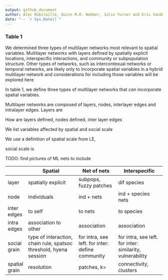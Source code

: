 ```yaml
---
output: github_document
author: Alec Robitaille, Quinn M.R. Webber, Julie Turner and Eric Vander Wal
date: "-- `r Sys.Date()`"
---
```


### Table 1


We determined three types of multilayer networks most relevant to spatial variables. Multilayer networks with layers defined by spatially explicit locations, interspecific interactions, and community or subpopulation structure. 
Other types of networks, such as intercontexual networks or temporal networks, are likely only to incorporate spatial variables in a hybrid multilayer network and considerations for including those variables will be explored here 



In table 1, we define three types of multilayer networks that *can* incorporate spatial variables. 

Multilayer networks are composed of layers, nodes, interlayer edges and intralayer edges. Layers are



How are layers defined, nodes defined, inter layer edges

We list variables affected by spatial and social scale

We use a definition of spatial scale from LE, 

social scale is 

TODO: find pictures of ML nets to include




|               | Spatial                                                           | Net of nets                                      | Interspecific                                              |
|---------------|-------------------------------------------------------------------|--------------------------------------------------|------------------------------------------------------------|
| layer         | spatially explicit                                                | subpops, fuzzy patches                           | dif species                                                |
| node          | individuals                                                       | ind + nets                                       | ind + species nets                                         |
| inter edges   | to self                                                           | to nets                                          | to species                                                 |
| intra edges   | association to other                                              | association                                      | association                                                |
| social grain  | type of interaction, chain rule, spatsoc threshold, hyena session | for intra, see left. for inter: define community |  for intra, see left. for inter: similarity, vulnerability |
| spatial grain | resolution                                                        | patches, k=                                      | connectivity, clusters                                     |

